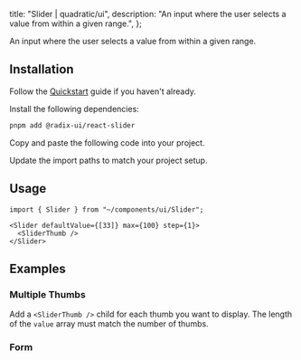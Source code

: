 
  title: "Slider | quadratic/ui",
  description: "An input where the user selects a value from within a given range.",
};

<Title>Slider</Title>
<Description>An input where the user selects a value from within a given range.</Description>
<ComponentPreview id="slider" />

## Installation
<Steps>

<StepTitle>Follow the [Quickstart](/docs/getting-started/guides/quickstart) guide if you haven't already.</StepTitle>

<StepTitle>Install the following dependencies:</StepTitle>
<StepContent>
```bash
pnpm add @radix-ui/react-slider
```
</StepContent>

<StepTitle>Copy and paste the following code into your project.</StepTitle>
<StepContent>
<FileSource id="slider" />
</StepContent>

<StepTitle>Update the import paths to match your project setup.</StepTitle>

</Steps>

## Usage
```tsx
import { Slider } from "~/components/ui/Slider";
```

```tsx
<Slider defaultValue={[33]} max={100} step={1}>
  <SliderThumb />
</Slider>
```

## Examples

### Multiple Thumbs
Add a `<SliderThumb />` child for each thumb you want to display. The length of the `value` array must match the number of thumbs.
<ComponentPreview id="sliderMultipleThumbs" />

### Form
<ComponentPreview id="sliderForm" />

<Footer previousLabel="Skeleton" previousHref="/docs/components/primitives/skeleton" nextLabel="Switch" nextHref="/docs/components/primitives/switch" />